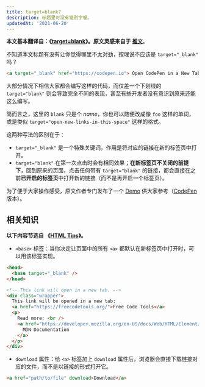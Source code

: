 ```yaml
---
title: target=blank?
description: 标题里可没有错别字喔。
updatedAt: '2021-06-20'
---
```


**本文基本翻译自：《[target=blank]》。原文灵感来自于 [推文]**。

不知道本文标题有没有让你觉得哪里不太对劲，按理说不应该是 `target="_blank"` 吗？

```html
<a target="_blank" href="https://codepen.io"> Open CodePen in a New Tab </a>
```

大部分情况下相信大家都会编写这样的代码，而仅差一个下划线的 `target="blank"` 则会导致完全不同的表现，甚至有些开发者没有意识到原来还能这么编写。

简而言之，这里的 `blank` 只是个 _name_，你也可以随便改成像 `foo` 这样的单词，或是类似 `target="open-new-links-in-this-space"` 这样的格式。

这两种写法的区别在于：

- `target="_blank"` 是一个特殊关键词，作用是将对应的链接在新的标签页中打开。
- `target="blank"` 在第一次点击时会有相同效果；**在新标签页不关闭的前提下**，回到原来的页面，点击任何带有 `target="blank"` 的链接，都会直接在之前**已开启的标签页**中打开新的链接（而不是再开启一个标签页）。

为了便于大家操作感受，原文作者专门发布了一个 [Demo] 供大家参考（[CodePen] 版本）。

## 相关知识

**以下内容节选自 《[HTML Tips]》。**

- `<base>` 标签：当你决定让页面中的所有 `<a>` 都默认在新标签页中打开时，可以用该标签实现。

```html
<head>
  <base target="_blank" />
</head>

<!-- This link will open in a new tab. -->
<div class="wrapper">
  This link will be opened in a new tab:
  <a href="https://freecodetools.org/">Free Code Tools</a>
  <p>
    Read more: <br />
    <a href="https://developer.mozilla.org/en-US/docs/Web/HTML/Element/base">
      MDN Documentation
    </a>
  </p>
</div>
```

- `download` 属性：给 `<a>` 标签加上 `download` 属性后，浏览器会直接下载链接对应的文件，而不是以链接的形式打开它。

```html
<a href="path/to/file" download>Download</a>
```

[推文]: https://twitter.com/charuk_/status/1399410146376224769
[codepen]: https://codepen.io/chriscoyier/project/editor/XppnEQ#
[demo]: https://000626464.deployed.codepen.website/
[html tips]: https://markodenic.com/html-tips/
[target=blank]: https://css-tricks.com/targetblank/
